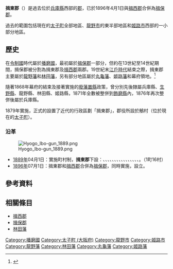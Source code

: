 {{日本郡 (廢除)
| 郡 = 揖東郡
| 日文原名 = 揖東郡
| 平假名 = いっとうぐん
| 羅馬字拼音 = Itto-gun
| 地圖 = 
| 廢除時間 = 1896年4月1日
| 廢除理由 = 合併
| 廢除時處置 = '''揖東郡'''、[[揖西郡|揖西郡]] → [[揖保郡|揖保郡]]
| 現在郡 = 揖保郡
| 都道府縣 = 兵庫縣
| 編號 = 
| 町 = 1
| 村 = 16
| 經度 = 
| 緯度 = 
| 註記 = 
|}}
'''揖東郡'''（{{jpn|j=揖東郡|hg=いっとうぐん|rm=Ittō gun|f=y}}）是過去位於[[兵庫縣|兵庫縣]]西部的[[郡|郡]]，已於1896年4月1日與[[揖西郡|揖西郡]]合併為[[揖保郡|揖保郡]]。

過去的範圍包括現在的[[太子町_(兵庫縣)|太子町]]全部地區、[[龍野市|龍野市]]的東半部地區和[[姬路市|姬路市]]西部的一小部分地區。

== 歷史 ==
在[[令制國|令制國]]時代屬於[[播磨國|播磨國]]，最初屬於[[揖保郡|揖保郡]]一部分，但約在13世紀至14世紀期間，揖保郡被分割為揖東郡及[[揖西郡|揖西郡]]兩郡。19世紀末[[江戶時代|江戶時代]]結束之際，揖東郡主要屬於[[龍野藩|龍野藩]]和[[林田藩|林田藩]]，另有部分地區屬於[[丸龜藩|丸龜藩]]、[[姬路藩|姬路藩]]和幕府領地。<ref>{{Cite web| url=http://www.rekihaku.ac.jp/up-cgi/login.pl?p=param/kyud/db_param| title=舊高舊領取調帳資料庫檢索| publisher=[[國立歷史民俗博物館|國立歷史民俗博物館]]| language=ja| access-date=2021-12-19| archive-date=2020-08-25| archive-url=https://web.archive.org/web/20200825042351/http://www.rekihaku.ac.jp/up-cgi/login.pl?p=param%2Fkyud%2Fdb_param| dead-url=no}}</ref>

隨著1868年幕府的結束及接著實施的[[廢藩置縣|廢藩置縣]]政策，曾分別先後隸屬兵庫縣、[[生野縣|生野縣]]、龍野縣、林田縣、姬路縣，1871年全數被整併到[[飾磨縣|飾磨縣]]內，1876年再次整併後屬於兵庫縣。

1879年實施{{tsl|ja|郡区町村編制法|郡區町村編制法}}，正式的設置了近代的行政區劃「揖東郡」，郡役所設於鵤村（位於現在的[[太子町_(兵庫縣)|太子町]]）。

=== 沿革 ===
[[File:Hyogo_Ibo-gun_1889.png|right]]

* [[1889年|1889年]]04月1日：實施町村制，'''揖東郡'''下設：{{tsl|ja|香島村}}、{{tsl|ja|新宮町 (兵庫県)|新宮町 (兵庫県)|新宮村}}、{{tsl|ja|越部村}}、{{tsl|ja|神岡村}}、{{tsl|ja|林田村 (兵庫県揖保郡)|林田村 (兵庫県揖保郡)|林田村}}、{{tsl|ja|伊勢村}}、{{tsl|ja|太市村}}、{{tsl|ja|龍田村 (兵庫県)|龍田村 (兵庫県)|龍田村}}、{{tsl|ja|小宅村}}、{{tsl|ja|誉田村 (兵庫県)|譽田村 (兵庫県)|譽田村}}、{{tsl|ja|斑鳩町 (兵庫県)|斑鳩町 (兵庫県)|斑鳩村}}、{{tsl|ja|太田村 (兵庫県)|太田村 (兵庫県)|太田村}}、{{tsl|ja|勝原村}}、{{tsl|ja|石海村}}、{{tsl|ja|旭陽村}}、{{tsl|ja|大津村 (兵庫県)|大津村 (兵庫県)|大津村}}、{{tsl|ja|網干町}}。（1町16村）
* [[1896年|1896年]]07月1日：揖東郡和[[揖西郡|揖西郡]]合併為[[揖保郡|揖保郡]]，同時實施{{tsl|ja|郡制}}，設立{{tsl|ja|郡参事会|郡參事會}}。

== 參考資料 ==
{{reflist}}

== 相關條目 ==
* [[揖西郡|揖西郡]]
* [[揖保郡|揖保郡]]
* [[林田藩|林田藩]]

{{播磨國的郡}}

[[Category:播磨國|Category:播磨國]]
[[Category:太子町_(大阪府)|Category:太子町 (大阪府)]]
[[Category:龍野市|Category:龍野市]]
[[Category:姬路市|Category:姬路市]]
[[Category:龍野藩|Category:龍野藩]]
[[Category:林田藩|Category:林田藩]]
[[Category:丸龜藩|Category:丸龜藩]]
[[Category:姬路藩|Category:姬路藩]]